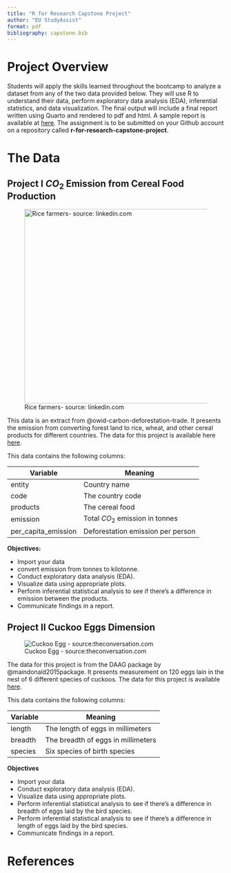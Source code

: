 ```yaml
---
title: "R for Research Capstone Project"
author: "EU StudyAssist"
format: pdf
bibliography: capstone.bib
---
```


# Project Overview
Students will apply the skills learned throughout the bootcamp to analyze a dataset from any of the two data provided below. They will use R to understand their data, perform exploratory data analysis (EDA), inferential statistics, and data visualization. The final output will include a final report written using Quarto and rendered to pdf and html. A sample report is available at [here](https://blog.olamideadu.com/posts/possum%20regression/). The assignment is to be submitted on your Github account on a repository called **r-for-research-capstone-project**.

# The Data

## Project I $CO_2$ Emission from Cereal Food Production
![Rice farmers- source: linkedin.com](images/rice_farmers.jpeg){width="450"}

This data is an extract from @owid-carbon-deforestation-trade. It presents the emission from converting forest land to rice, wheat, and other cereal products for different countries. The data for this project is available here [here](https://raw.githubusercontent.com/xrander/bootcamp-test/master/data/emission_data.csv).

This data contains the following columns:

|**Variable**|**Meaning**|
|----|----|
|entity|Country name|
|code|The country code|
|products|The cereal food|
|emission|Total $CO_2$ emission in tonnes|
|per_capita_emission|Deforestation emission per person|

**Objectives:**

- Import your data
- convert emission from tonnes to kilotonne.
- Conduct exploratory data analysis (EDA).
- Visualize data using appropriate plots.
- Perform inferential statistical analysis to see if there's a difference in emission between the products.
- Communicate findings in a report.

## Project II  Cuckoo Eggs Dimension

![Cuckoo Egg - source:theconversation.com](images/cuckoo-egg.jpeg)

The data for this project is from the DAAG package by @maindonald2015package. It presents measurement on 120 eggs lain in the nest of 6 different species of cuckoos. The data for this project is available [here](https://raw.githubusercontent.com/xrander/bootcamp-test/master/data/cuckoo.csv).

This data contains the following columns:

|**Variable**|**Meaning**|
|-----|-----|
|length|The length of eggs in millimeters|
|breadth|The breadth of eggs in millimeters|
|species|Six species of birth species|

**Objectives**

- Import your data
- Conduct exploratory data analysis (EDA).
- Visualize data using appropriate plots.
- Perform inferential statistical analysis to see if there's a difference in breadth of eggs laid by the bird species.
- Perform inferential statistical analysis to see if there's a difference in length of eggs laid by the bird species.
- Communicate findings in a report.


# References
